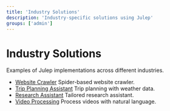 ```yaml
---
title: 'Industry Solutions'
description: 'Industry-specific solutions using Julep'
groups: ['admin']
---
```


# Industry Solutions

Examples of Julep implementations across different industries.

- [Website Crawler](https://github.com/julep-ai/julep/blob/dev/cookbooks/advanced/01-website-crawler.ipynb)
  Spider-based website crawler.
- [Trip Planning Assistant](https://github.com/julep-ai/julep/blob/dev/cookbooks/advanced/03-trip-planning-assistant.ipynb)
  Trip planning with weather data.
- [Research Assistant](https://github.com/julep-ai/julep/blob/dev/cookbooks/advanced/07-personalized-research-assistant.ipynb)
  Tailored research assistant.
- [Video Processing](https://github.com/julep-ai/julep/blob/dev/cookbooks/advanced/05-video-processing-with-natural-language.ipynb)
  Process videos with natural language.
